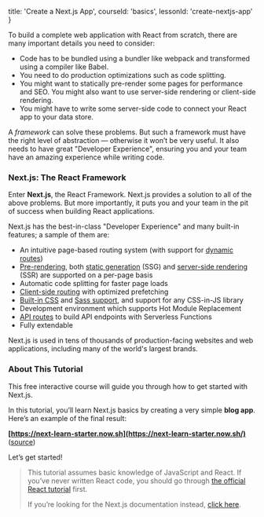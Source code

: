 
  title: 'Create a Next.js App',
  courseId: 'basics',
  lessonId: 'create-nextjs-app'
}

<p>
  <Logo size={80} />
</p>

To build a complete web application with React from scratch, there are many important details you need to consider:

- Code has to be bundled using a bundler like webpack and transformed using a compiler like Babel.
- You need to do production optimizations such as code splitting.
- You might want to statically pre-render some pages for performance and SEO. You might also want to use server-side rendering or client-side rendering.
- You might have to write some server-side code to connect your React app to your data store.

A _framework_ can solve these problems. But such a framework must have the right level of abstraction — otherwise it won’t be very useful. It also needs to have great "Developer Experience", ensuring you and your team have an amazing experience while writing code.

### Next.js: The React Framework

Enter **Next.js**, the React Framework. Next.js provides a solution to all of the above problems. But more importantly, it puts you and your team in the pit of success when building React applications.

Next.js has the best-in-class "Developer Experience" and many built-in features; a sample of them are:

- An intuitive page-based routing system (with support for [dynamic routes](/docs/routing/dynamic-routes))
- [Pre-rendering](/docs/basic-features/pages#pre-rendering), both [static generation](/docs/basic-features/pages#static-generation-recommended) (SSG) and [server-side rendering](/docs/basic-features/pages#server-side-rendering) (SSR) are supported on a per-page basis
- Automatic code splitting for faster page loads
- [Client-side routing](/docs/routing/introduction#linking-between-pages) with optimized prefetching
- [Built-in CSS](/docs/basic-features/built-in-css-support) and [Sass support](/docs/basic-features/built-in-css-support#sass-support), and support for any CSS-in-JS library
- Development environment which supports Hot Module Replacement
- [API routes](/docs/api-routes/introduction) to build API endpoints with Serverless Functions
- Fully extendable

Next.js is used in tens of thousands of production-facing websites and web applications, including many of the world's largest brands.

### About This Tutorial

This free interactive course will guide you through how to get started with Next.js.

In this tutorial, you’ll learn Next.js basics by creating a very simple **blog app**. Here’s an example of the final result:

**[https://next-learn-starter.now.sh](https://next-learn-starter.now.sh/)** ([source](https://github.com/vercel/next-learn-starter/tree/master/demo))

Let’s get started!

> This tutorial assumes basic knowledge of JavaScript and React. If you’ve never written React code, you should go through [the official React tutorial](https://reactjs.org/tutorial/tutorial.html) first.
>
> If you’re looking for the Next.js documentation instead, [click here](/docs/getting-started).

